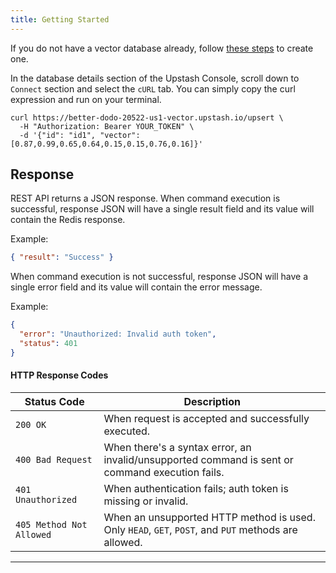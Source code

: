```yaml
---
title: Getting Started
---
```


If you do not have a vector database already, follow [these steps](../overall/getstarted.mdx) to create one.

In the database details section of the Upstash Console, scroll down to `Connect` section and select the `cURL` tab. You can simply copy the curl expression and run on your terminal.

```shell
curl https://better-dodo-20522-us1-vector.upstash.io/upsert \
  -H "Authorization: Bearer YOUR_TOKEN" \
  -d '{"id": "id1", "vector": [0.87,0.99,0.65,0.64,0.15,0.15,0.76,0.16]}'
```

## Response

REST API returns a JSON response. When command execution is successful, response JSON will have a single result field and its value will contain the Redis response.

Example:

```json
{ "result": "Success" }
```

When command execution is not successful, response JSON will have a single error field and its value will contain the error message.

Example:

```json
{
  "error": "Unauthorized: Invalid auth token",
  "status": 401
}
```

#### HTTP Response Codes

| Status Code              | Description                                                                                         |
| ------------------------ | --------------------------------------------------------------------------------------------------- |
| `200 OK`                 | When request is accepted and successfully executed.                                                 |
| `400 Bad Request`        | When there's a syntax error, an invalid/unsupported command is sent or command execution fails.     |
| `401 Unauthorized`       | When authentication fails; auth token is missing or invalid.                                        |
| `405 Method Not Allowed` | When an unsupported HTTP method is used. Only `HEAD`, `GET`, `POST`, and `PUT` methods are allowed. |

---
